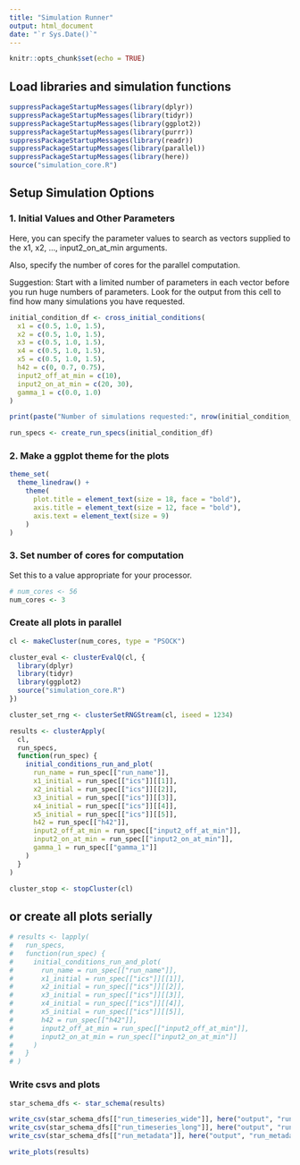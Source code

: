 ```yaml
---
title: "Simulation Runner"
output: html_document
date: "`r Sys.Date()`"
---
```


```r
knitr::opts_chunk$set(echo = TRUE)
```

## Load libraries and simulation functions

```r
suppressPackageStartupMessages(library(dplyr))
suppressPackageStartupMessages(library(tidyr))
suppressPackageStartupMessages(library(ggplot2))
suppressPackageStartupMessages(library(purrr))
suppressPackageStartupMessages(library(readr))
suppressPackageStartupMessages(library(parallel))
suppressPackageStartupMessages(library(here))
source("simulation_core.R")
```

## Setup Simulation Options

### 1. Initial Values and Other Parameters

Here, you can specify the parameter values to search as vectors supplied to the x1, x2, ..., input2_on_at_min arguments.

Also, specify the number of cores for the parallel computation.

Suggestion: Start with a limited number of parameters in each vector before you run huge numbers of parameters. Look for the output from this cell to find how many simulations you have requested.

```r
initial_condition_df <- cross_initial_conditions(
  x1 = c(0.5, 1.0, 1.5),
  x2 = c(0.5, 1.0, 1.5),
  x3 = c(0.5, 1.0, 1.5),
  x4 = c(0.5, 1.0, 1.5),
  x5 = c(0.5, 1.0, 1.5),
  h42 = c(0, 0.7, 0.75),
  input2_off_at_min = c(10),
  input2_on_at_min = c(20, 30),
  gamma_1 = c(0.0, 1.0)
)

print(paste("Number of simulations requested:", nrow(initial_condition_df), sep = " "))

run_specs <- create_run_specs(initial_condition_df)
```

### 2. Make a ggplot theme for the plots

```r
theme_set(
  theme_linedraw() +
    theme(
      plot.title = element_text(size = 18, face = "bold"),
      axis.title = element_text(size = 12, face = "bold"),
      axis.text = element_text(size = 9)
    )
)
```

### 3. Set number of cores for computation

Set this to a value appropriate for your processor.

```r
# num_cores <- 56
num_cores <- 3
```

### Create all plots in parallel

```r
cl <- makeCluster(num_cores, type = "PSOCK")

cluster_eval <- clusterEvalQ(cl, {
  library(dplyr)
  library(tidyr)
  library(ggplot2)
  source("simulation_core.R")
})

cluster_set_rng <- clusterSetRNGStream(cl, iseed = 1234)

results <- clusterApply(
  cl,
  run_specs,
  function(run_spec) {
    initial_conditions_run_and_plot(
      run_name = run_spec[["run_name"]],
      x1_initial = run_spec[["ics"]][[1]],
      x2_initial = run_spec[["ics"]][[2]],
      x3_initial = run_spec[["ics"]][[3]],
      x4_initial = run_spec[["ics"]][[4]],
      x5_initial = run_spec[["ics"]][[5]],
      h42 = run_spec[["h42"]],
      input2_off_at_min = run_spec[["input2_off_at_min"]],
      input2_on_at_min = run_spec[["input2_on_at_min"]],
      gamma_1 = run_spec[["gamma_1"]]
    )
  }
)

cluster_stop <- stopCluster(cl)
```

## or create all plots serially

```r
# results <- lapply(
#   run_specs,
#   function(run_spec) {
#     initial_conditions_run_and_plot(
#       run_name = run_spec[["run_name"]],
#       x1_initial = run_spec[["ics"]][[1]],
#       x2_initial = run_spec[["ics"]][[2]],
#       x3_initial = run_spec[["ics"]][[3]],
#       x4_initial = run_spec[["ics"]][[4]],
#       x5_initial = run_spec[["ics"]][[5]],
#       h42 = run_spec[["h42"]],
#       input2_off_at_min = run_spec[["input2_off_at_min"]],
#       input2_on_at_min = run_spec[["input2_on_at_min"]]
#     )
#   }
# )
```

### Write csvs and plots

```r
star_schema_dfs <- star_schema(results)

write_csv(star_schema_dfs[["run_timeseries_wide"]], here("output", "run_timeseries_wide.csv"), col_names = TRUE, na = "")
write_csv(star_schema_dfs[["run_timeseries_long"]], here("output", "run_timeseries_long.csv"), col_names = TRUE, na = "")
write_csv(star_schema_dfs[["run_metadata"]], here("output", "run_metadata.csv"), col_names = TRUE, na = "")

write_plots(results)
```
